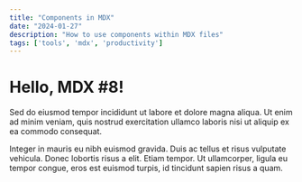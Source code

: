 ```yaml
---
title: "Components in MDX"
date: "2024-01-27"
description: "How to use components within MDX files"
tags: ['tools', 'mdx', 'productivity']
---
```


# Hello, MDX #8!

Sed do eiusmod tempor incididunt ut labore et dolore magna aliqua. Ut enim ad minim veniam, quis nostrud exercitation ullamco laboris nisi ut aliquip ex ea commodo consequat.

Integer in mauris eu nibh euismod gravida. Duis ac tellus et risus vulputate vehicula. Donec lobortis risus a elit. Etiam tempor. Ut ullamcorper, ligula eu tempor congue, eros est euismod turpis, id tincidunt sapien risus a quam.
